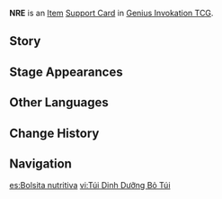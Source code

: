 {{About|the [[Genius Invokation TCG]] Support Card|the [[Gadget]]|NRE (Menu 30)}}
{{Genius Invokation TCG Infobox
|title    = NRE
|id       = 323002
|image    = NRE Support Card.png
|type     = Support Card
|group    = Item
|effect   = '''When played:''' Draw 1 Food Event Card from your deck.<br />'''When you play a Food Event Card:''' Draw 1 Food Event Card from your deck. (Once per Round)
|unaligned = 2
|source1   = {{Sold By}}
}}
'''NRE''' is an [[Item Card|Item]] [[Support Card]] in [[Genius Invokation TCG]].

==Story==
{{Description|"Regular nutrition helps in case of physical exertion."|title=Emergency Intake: Portable Dish}}

==Stage Appearances==
{{Genius Invokation TCG Stage Appearances}}

==Other Languages==
{{Other Languages
|en      = NRE
|zhs     = 便携营养袋
|zhs_rm  = Biànxié Yíngyǎng-dài
|zht     = 隨身營養袋
|zht_rm  = Suíshēn Yíngyǎng-dài
|zh_tl   = Portable Nutrition Bag
|ja      = 携帯式栄養袋
|ja_rm   = Keitai-shiki Eiyou Bukuro{{Assumed}}
|ja_tl   = Portable Nutrition Bag
|ko      = 영양키트
|ko_rm   = Yeongyang-kiteu
|ko_tl   = Nutrition Kit
|es      = Bolsita nutritiva
|es_tl   = Nutritious Bag
|fr      = Poche nutritive
|fr_tl   = Nutritional Pouch
|ru      = Сухпаёк
|ru_tl   = Lean Ration
|th      = NRE
|vi      = Túi Dinh Dưỡng Bỏ Túi
|vi_tl   = Pocket Nutrition Bag
|de      = Praktischer Nahrungsbeutel
|de_tl   = Practical Foodbag
|id      = NRE
|pt      = Bolsa Nutritiva
|pt_tl   = 
|tr      = Beslenme Çantası
|tr_tl   = Lunchbox
|it      = Sacca di nutrienti
|it_tl   = Bag of Nutrients
}}

==Change History==
{{Change History|3.3}}

==Navigation==
{{Genius Invokation TCG Navbox|Support Card}}

[[es:Bolsita nutritiva]]
[[vi:Túi Dinh Dưỡng Bỏ Túi]]